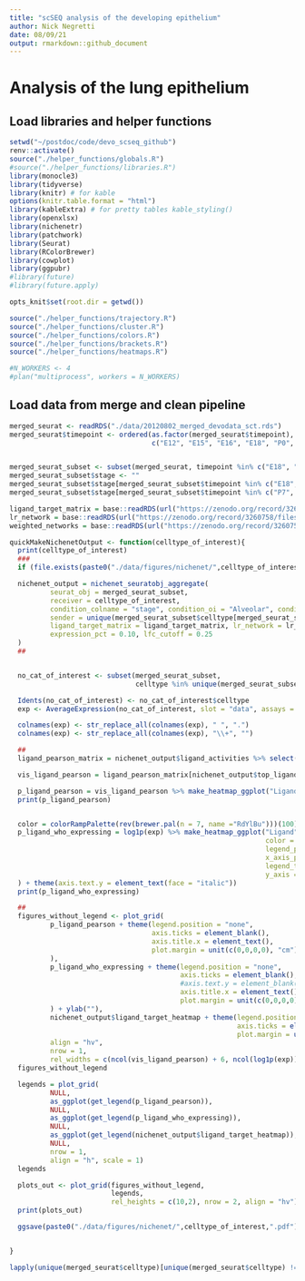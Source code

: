 ```yaml
---
title: "scSEQ analysis of the developing epithelium"
author: Nick Negretti
date: 08/09/21
output: rmarkdown::github_document
---
```


# Analysis of the lung epithelium

## Load libraries and helper functions
```r
setwd("~/postdoc/code/devo_scseq_github")
renv::activate()
source("./helper_functions/globals.R")
#source("./helper_functions/libraries.R")
library(monocle3)
library(tidyverse)
library(knitr) # for kable
options(knitr.table.format = "html")
library(kableExtra) # for pretty tables kable_styling()
library(openxlsx)
library(nichenetr)
library(patchwork)
library(Seurat)
library(RColorBrewer)
library(cowplot)
library(ggpubr)
#library(future)
#library(future.apply)

opts_knit$set(root.dir = getwd())

source("./helper_functions/trajectory.R")
source("./helper_functions/cluster.R")
source("./helper_functions/colors.R")
source("./helper_functions/brackets.R")
source("./helper_functions/heatmaps.R")

#N_WORKERS <- 4
#plan("multiprocess", workers = N_WORKERS)

```

## Load data from merge and clean pipeline
```r
merged_seurat <- readRDS("./data/20120802_merged_devodata_sct.rds")
merged_seurat$timepoint <- ordered(as.factor(merged_seurat$timepoint),
                                   c("E12", "E15", "E16", "E18", "P0", "P3", "P5", "P7", "P14"))


merged_seurat_subset <- subset(merged_seurat, timepoint %in% c("E18", "P0", "P3", "P7", "P14"))
merged_seurat_subset$stage <- ""
merged_seurat_subset$stage[merged_seurat_subset$timepoint %in% c("E18", "P0", "P3")] <- "Saccular"
merged_seurat_subset$stage[merged_seurat_subset$timepoint %in% c("P7", "P14")] <- "Alveolar"

```

```r
ligand_target_matrix = base::readRDS(url("https://zenodo.org/record/3260758/files/ligand_target_matrix.rds"))
lr_network = base::readRDS(url("https://zenodo.org/record/3260758/files/lr_network.rds"))
weighted_networks = base::readRDS(url("https://zenodo.org/record/3260758/files/weighted_networks.rds"))

```

```r
quickMakeNichenetOutput <- function(celltype_of_interest){
  print(celltype_of_interest)
  ###
  if (file.exists(paste0("./data/figures/nichenet/",celltype_of_interest,".pdf"))){ return() }

  nichenet_output = nichenet_seuratobj_aggregate(
          seurat_obj = merged_seurat_subset,
          receiver = celltype_of_interest,
          condition_colname = "stage", condition_oi = "Alveolar", condition_reference = "Saccular",
          sender = unique(merged_seurat_subset$celltype[merged_seurat_subset$celltype != celltype_of_interest]),
          ligand_target_matrix = ligand_target_matrix, lr_network = lr_network, weighted_networks = weighted_networks, organism = "mouse",
          expression_pct = 0.10, lfc_cutoff = 0.25
  )
  ##


  no_cat_of_interest <- subset(merged_seurat_subset,
                               celltype %in% unique(merged_seurat_subset$celltype[merged_seurat_subset$celltype != celltype_of_interest]))

  Idents(no_cat_of_interest) <- no_cat_of_interest$celltype
  exp <- AverageExpression(no_cat_of_interest, slot = "data", assays = "SCT", group.by = "ident", features = nichenet_output$top_ligands %>% rev())$SCT

  colnames(exp) <- str_replace_all(colnames(exp), " ", ".")
  colnames(exp) <- str_replace_all(colnames(exp), "\\+", "")

  ##
  ligand_pearson_matrix = nichenet_output$ligand_activities %>% select(pearson) %>% as.matrix() %>% magrittr::set_rownames(nichenet_output$ligand_activities$test_ligand)

  vis_ligand_pearson = ligand_pearson_matrix[nichenet_output$top_ligands %>% rev(), ] %>% as.matrix(ncol = 1) %>% magrittr::set_colnames("Pearson")

  p_ligand_pearson = vis_ligand_pearson %>% make_heatmap_ggplot("Ligands","Ligand activity", color = "darkorange",legend_position = "top", x_axis_position = "top", legend_title = "Pearson correlation coefficient\ntarget gene prediction ability)")
  print(p_ligand_pearson)


  color = colorRampPalette(rev(brewer.pal(n = 7, name ="RdYlBu")))(100)
  p_ligand_who_expressing = log1p(exp) %>% make_heatmap_ggplot("Ligand","Celltype",
                                                               color = color[100],
                                                               legend_position = "top",
                                                               x_axis_position = "top",
                                                               legend_title = "Expression\n(averaged over\nsingle cells)",
                                                               y_axis = FALSE
  ) + theme(axis.text.y = element_text(face = "italic"))
  print(p_ligand_who_expressing)

  ##
  figures_without_legend <- plot_grid(
          p_ligand_pearson + theme(legend.position = "none",
                                   axis.ticks = element_blank(),
                                   axis.title.x = element_text(),
                                   plot.margin = unit(c(0,0,0,0), "cm")
          ),
          p_ligand_who_expressing + theme(legend.position = "none",
                                          axis.ticks = element_blank(),
                                          #axis.text.y = element_blank(),
                                          axis.title.x = element_text(),
                                          plot.margin = unit(c(0,0,0,0), "cm")
          ) + ylab(""),
          nichenet_output$ligand_target_heatmap + theme(legend.position = "none",
                                                        axis.ticks = element_blank(),
                                                        plot.margin = unit(c(0,0,0,0), "cm")) + ylab(""),
          align = "hv",
          nrow = 1,
          rel_widths = c(ncol(vis_ligand_pearson) + 6, ncol(log1p(exp)), ncol(nichenet_output$ligand_target_matrix)) -2)
  figures_without_legend

  legends = plot_grid(
          NULL,
          as_ggplot(get_legend(p_ligand_pearson)),
          NULL,
          as_ggplot(get_legend(p_ligand_who_expressing)),
          NULL,
          as_ggplot(get_legend(nichenet_output$ligand_target_heatmap)),
          NULL,
          nrow = 1,
          align = "h", scale = 1)
  legends

  plots_out <- plot_grid(figures_without_legend,
                         legends,
                         rel_heights = c(10,2), nrow = 2, align = "hv")
  print(plots_out)

  ggsave(paste0("./data/figures/nichenet/",celltype_of_interest,".pdf"), plots_out, width = 18)


}
```
```r
lapply(unique(merged_seurat$celltype)[unique(merged_seurat$celltype) != "Neuroendocrine"], quickMakeNichenetOutput)
```